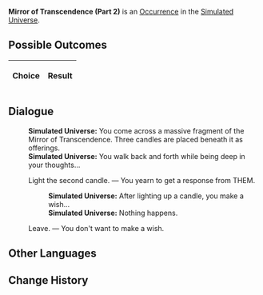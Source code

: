 {{Simulated Universe Event Infobox
|title         = Mirror of Transcendence (Part 2)
|image         = Random Event Normal.png
|type          =
|domains_su    = Occurrence
|domains_ext   = Occurrence
|domains_swarm = 
|domains_gng   = 
|requirements  =
|prev          = {{tx}}
|next          = {{tx}}
|indexRewards  =
|characters    = 
}}
'''Mirror of Transcendence (Part 2)''' is an [[Simulated Universe/Occurrence|Occurrence]] in the [[Simulated Universe]].

==Possible Outcomes==
{| class="article-table"
!Choice
!Result

|}

<!--
==Gameplay Notes==

-->
==Dialogue==
{{Dialogue Start}}
:'''Simulated Universe:''' You come across a massive fragment of the Mirror of Transcendence. Three candles are placed beneath it as offerings.
:'''Simulated Universe:''' You walk back and forth while being deep in your thoughts...
:{{DIcon|Star}} Light the second candle. &mdash; You yearn to get a response from THEM.
::'''Simulated Universe:''' After lighting up a candle, you make a wish...
::'''Simulated Universe:''' Nothing happens.
:{{DIcon|Star}} Leave. &mdash; You don't want to make a wish.
{{Dialogue End}}

==Other Languages==
{{Other Languages
|en   = Mirror of Transcendence (Part 2)
|zhs  = 超验之镜（其二）
|zht  = 超驗之鏡（其二）
|ja   = {{Rubi|超越|ちょうえつ}}の{{Rubi|鏡|かがみ}}（その2）
|ko   = 초월의 거울 (2)
|es   = Espejo de la Trascendencia (II)
|fr   = Miroir de la transcendance (partie 2)
|ru   = Трансцендентальное зеркало II
|th   = กระจกแจ้งประจักษ์ 2
|vi   = Gương Siêu Việt 2
|de   = Spiegel der Transzendenz (Teil 2)
|id   = Cermin Transenden (2)
|pt   = Espelho da Transcendência (Parte 2)
}}

==Change History==
{{Change History|<!--unknown-->}}
